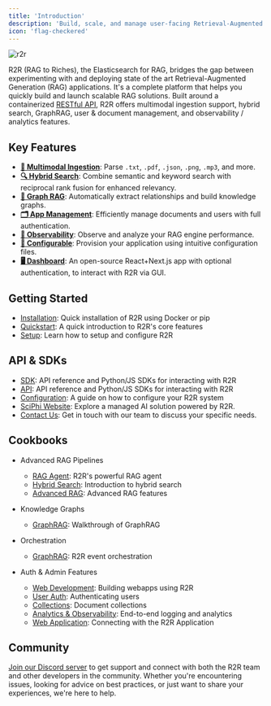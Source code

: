 ```yaml
---
title: 'Introduction'
description: 'Build, scale, and manage user-facing Retrieval-Augmented Generation applications.'
icon: 'flag-checkered'
---
```




![r2r](./images/r2r.png)

R2R (RAG to Riches), the Elasticsearch for RAG, bridges the gap between experimenting with and deploying state of the art Retrieval-Augmented Generation (RAG) applications. It's a complete platform that helps you quickly build and launch scalable RAG solutions. Built around a containerized [RESTful API](/api-reference/introduction), R2R offers multimodal ingestion support, hybrid search, GraphRAG, user & document management, and observability / analytics features.

## Key Features
- [**📁 Multimodal Ingestion**](/documentation/configuration/ingestion/overview): Parse `.txt`, `.pdf`, `.json`, `.png`, `.mp3`, and more.
- [**🔍 Hybrid Search**](/cookbooks/hybrid-search): Combine semantic and keyword search with reciprocal rank fusion for enhanced relevancy.
- [**🔗 Graph RAG**](/cookbooks/graphrag): Automatically extract relationships and build knowledge graphs.
- [**🗂️ App Management**](/cookbooks/user-auth): Efficiently manage documents and users with full authentication.
- [**🔭 Observability**](/cookbooks/observability): Observe and analyze your RAG engine performance.
- [**🧩 Configurable**](/documentation/configuration/introduction): Provision your application using intuitive configuration files.
- [**🖥️ Dashboard**](https://github.com/SciPhi-AI/R2R-Dashboard): An open-source React+Next.js app with optional authentication, to interact with R2R via GUI.

## Getting Started

- [Installation](/documentation/installation): Quick installation of R2R using Docker or pip
- [Quickstart](/documentation/quickstart): A quick introduction to R2R's core features
- [Setup](/documentation/configuration/introduction): Learn how to setup and configure R2R

## API & SDKs

- [SDK](/documentation/python-sdk): API reference and Python/JS SDKs for interacting with R2R
- [API](/api-reference/introduction): API reference and Python/JS SDKs for interacting with R2R
- [Configuration](/documentation/configuration): A guide on how to configure your R2R system
- [SciPhi Website](https://sciphi.ai/): Explore a managed AI solution powered by R2R.
- [Contact Us](mailto:founders@sciphi.ai): Get in touch with our team to discuss your specific needs.

## Cookbooks

- Advanced RAG Pipelines
  - [RAG Agent](/cookbooks/agent): R2R's powerful RAG agent
  - [Hybrid Search](/cookbooks/hybrid-search): Introduction to hybrid search
  - [Advanced RAG](/cookbooks/advanced-rag): Advanced RAG features

- Knowledge Graphs
  - [GraphRAG](/cookbooks/graphrag): Walkthrough of GraphRAG

- Orchestration
  - [GraphRAG](/cookbooks/orchestration): R2R event orchestration

- Auth & Admin Features
  - [Web Development](/cookbooks/web-dev): Building webapps using R2R
  - [User Auth](/cookbooks/user-auth): Authenticating users
  - [Collections](/cookbooks/collections): Document collections
  - [Analytics & Observability](/cookbooks/observability): End-to-end logging and analytics
  - [Web Application](/cookbooks/application): Connecting with the R2R Application

## Community

[Join our Discord server](https://discord.gg/p6KqD2kjtB) to get support and connect with both the R2R team and other developers in the community. Whether you're encountering issues, looking for advice on best practices, or just want to share your experiences, we're here to help.
